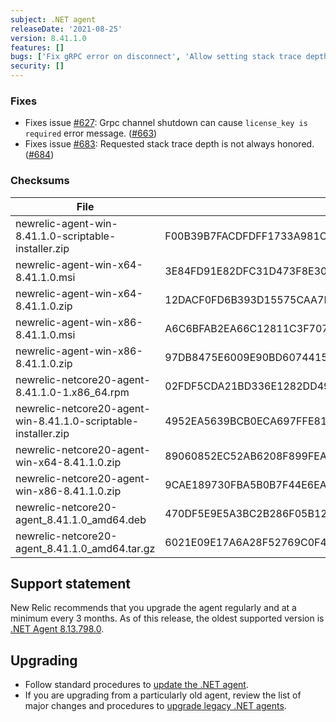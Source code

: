 ```yaml
---
subject: .NET agent
releaseDate: '2021-08-25'
version: 8.41.1.0
features: []
bugs: ['Fix gRPC error on disconnect', 'Allow setting stack trace depth to 0 to disable']
security: []
---
```


### Fixes

* Fixes issue [#627](https://github.com/newrelic/newrelic-dotnet-agent/issues/627): Grpc channel shutdown can cause `license_key is required` error message. ([#663](https://github.com/newrelic/newrelic-dotnet-agent/pull/663))
* Fixes issue [#683](https://github.com/newrelic/newrelic-dotnet-agent/issues/683): Requested stack trace depth is not always honored. ([#684](https://github.com/newrelic/newrelic-dotnet-agent/pull/684))

### Checksums

| File                                                           | SHA - 256  Hash                                                  |
| -------------------------------------------------------------- | ---------------------------------------------------------------- |
| newrelic-agent-win-8.41.1.0-scriptable-installer.zip           | F00B39B7FACDFDFF1733A981C5C67BD8F4D4E31F2D6F0B4AC0B9C227153CE758 |
| newrelic-agent-win-x64-8.41.1.0.msi                            | 3E84FD91E82DFC31D473F8E300E4F0C2EF2D9DEB7CC0D719E9026F0879E8E53E |
| newrelic-agent-win-x64-8.41.1.0.zip                            | 12DACF0FD6B393D15575CAA7D141C1D1CBC7B779BAF4ED46AA8B68679A16E491 |
| newrelic-agent-win-x86-8.41.1.0.msi                            | A6C6BFAB2EA66C12811C3F7071B9836C1BDC52852FB7ACA7905D389285765533 |
| newrelic-agent-win-x86-8.41.1.0.zip                            | 97DB8475E6009E90BD607441541E2C8CDF129CC8B4266E351DE5B4E47BC39B7C |
| newrelic-netcore20-agent-8.41.1.0-1.x86_64.rpm                 | 02FDF5CDA21BD336E1282DD49D68CA271F0BF0348AE529E8AD298C188ABA5430 |
| newrelic-netcore20-agent-win-8.41.1.0-scriptable-installer.zip | 4952EA5639BCB0ECA697FFE815368C09FB9CA4ACAA61605D62E53D2EF3FBC477 |
| newrelic-netcore20-agent-win-x64-8.41.1.0.zip                  | 89060852EC52AB6208F899FEA35C633E6A79DF63CA86A34500AD4F2FD3167E62 |
| newrelic-netcore20-agent-win-x86-8.41.1.0.zip                  | 9CAE189730FBA5B0B7F44E6EA8F760711F3AAB4742E8BB72D8764CDE8F0C9153 |
| newrelic-netcore20-agent_8.41.1.0_amd64.deb                    | 470DF5E9E5A3BC2B286F05B126DD31DDAB886E661C0621D1E3F2F74C2ABEE01B |
| newrelic-netcore20-agent_8.41.1.0_amd64.tar.gz                 | 6021E09E17A6A28F52769C0F4803AA6A35A8DE5825B85FF4876B1748EF14EBCA |

## Support statement

New Relic recommends that you upgrade the agent regularly and at a minimum every 3 months. As of this release, the oldest supported version is [.NET Agent 8.13.798.0](/docs/release-notes/agent-release-notes/net-release-notes/net-agent-8137980).

## Upgrading

* Follow standard procedures to [update the .NET agent](/docs/agents/net-agent/installation-configuration/update-net-agent).
* If you are upgrading from a particularly old agent, review the list of major changes and procedures to [upgrade legacy .NET agents](/docs/agents/net-agent/troubleshooting/upgrade-legacy-net-agents).
